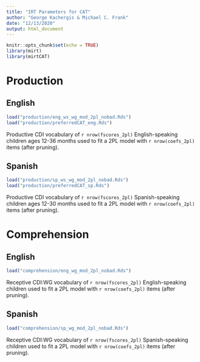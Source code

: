 ```yaml
---
title: "IRT Parameters for CAT"
author: "George Kachergis & Michael C. Frank"
date: "12/13/2020"
output: html_document
---
```


```r
knitr::opts_chunk$set(echo = TRUE)
library(mirt)
library(mirtCAT)
```

# Production


## English

```r
load("production/eng_ws_wg_mod_2pl_nobad.Rds")
load("production/preferredCAT_eng.Rds")
```

Productive CDI vocabulary of `r nrow(fscores_2pl)` English-speaking children ages 12-36 months used to fit a 2PL model with `r nrow(coefs_2pl)` items (after pruning).

## Spanish

```r
load("production/sp_ws_wg_mod_2pl_nobad.Rds")
load("production/preferredCAT_sp.Rds")
```

Productive CDI vocabulary of `r nrow(fscores_2pl)` Spanish-speaking children ages 12-30 months used to fit a 2PL model with `r nrow(coefs_2pl)` items (after pruning).


# Comprehension

## English

```r
load("comprehension/eng_wg_mod_2pl_nobad.Rds")
```

Receptive CDI:WG vocabulary of `r nrow(fscores_2pl)` English-speaking children used to fit a 2PL model with `r nrow(coefs_2pl)` items (after pruning).


## Spanish

```r
load("comprehension/sp_wg_mod_2pl_nobad.Rds")
```

Receptive CDI:WG vocabulary of `r nrow(fscores_2pl)` Spanish-speaking children used to fit a 2PL model with `r nrow(coefs_2pl)` items (after pruning).